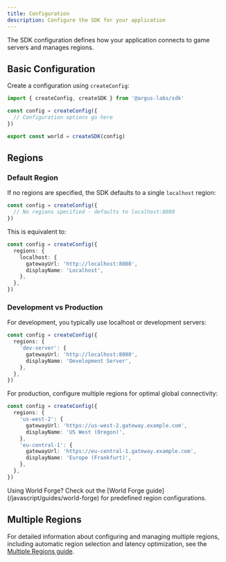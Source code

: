 ```yaml
---
title: Configuration
description: Configure the SDK for your application
---
```


The SDK configuration defines how your application connects to game servers and manages regions.

## Basic Configuration

Create a configuration using `createConfig`:

```typescript
import { createConfig, createSDK } from '@argus-labs/sdk'

const config = createConfig({
  // Configuration options go here
})

export const world = createSDK(config)
```

## Regions

### Default Region

If no regions are specified, the SDK defaults to a single `localhost` region:

```typescript
const config = createConfig({
  // No regions specified - defaults to localhost:8080
})
```

This is equivalent to:

```typescript
const config = createConfig({
  regions: {
    localhost: {
      gatewayUrl: 'http://localhost:8080',
      displayName: 'Localhost',
    },
  },
})
```

### Development vs Production

For development, you typically use localhost or development servers:

```typescript
const config = createConfig({
  regions: {
    'dev-server': {
      gatewayUrl: 'http://localhost:8080',
      displayName: 'Development Server',
    },
  },
})
```

For production, configure multiple regions for optimal global connectivity:

```typescript
const config = createConfig({
  regions: {
    'us-west-2': {
      gatewayUrl: 'https://us-west-2.gateway.example.com',
      displayName: 'US West (Oregon)',
    },
    'eu-central-1': {
      gatewayUrl: 'https://eu-central-1.gateway.example.com',
      displayName: 'Europe (Frankfurt)',
    },
  },
})
```

<Note>
  Using World Forge? Check out the [World Forge guide](/javascript/guides/world-forge) for
  predefined region configurations.
</Note>

## Multiple Regions

For detailed information about configuring and managing multiple regions, including automatic
region selection and latency optimization, see the [Multiple Regions guide](/javascript/guides/multiple-regions).
